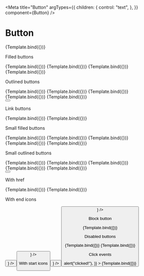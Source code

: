 
<Meta
  title="Button"
  argTypes={{
    children: {
      control: "text",
    },
  }}
  component={Button}
/>


# Button

<Canvas>
  <Story name="Default" args={{}}>
    {Template.bind({})}
  </Story>
</Canvas>

Filled buttons

<Canvas>
  <Story
    name="Secondary"
    args={{
      color: "secondary",
    }}
  >
    {Template.bind({})}
  </Story>
  <Story
    name="Success"
    args={{
      color: "success",
    }}
  >
    {Template.bind({})}
  </Story>
  <Story
    name="Warning"
    args={{
      color: "warning",
    }}
  >
    {Template.bind({})}
  </Story>
  <Story
    name="Neutral"
    args={{
      color: "neutral",
    }}
  >
    {Template.bind({})}
  </Story>
</Canvas>

Outlined buttons

<Canvas>
  <Story
    name="PrimaryOutlined"
    args={{
      appearance: "outlined",
    }}
  >
    {Template.bind({})}
  </Story>
  <Story
    name="SecondaryOutlined"
    args={{
      color: "secondary",
      appearance: "outlined",
    }}
  >
    {Template.bind({})}
  </Story>
  <Story
    name="SuccessOutlined"
    args={{
      color: "success",
      appearance: "outlined",
    }}
  >
    {Template.bind({})}
  </Story>
  <Story
    name="WarningOutlined"
    args={{
      color: "warning",
      appearance: "outlined",
    }}
  >
    {Template.bind({})}
  </Story>
  <Story
    name="SupportOutlined"
    args={{
      color: "support",
      appearance: "outlined",
    }}
  >
    {Template.bind({})}
  </Story>
  <Story
    name="InverseOutlined"
    args={{
      color: "inverse",
      appearance: "outlined",
    }}
  >
    <div
      style={{
        width: "100px",
        height: "58px",
        backgroundColor: "var(--ezui-color-blue-800)",
        display: "flex",
        alignItems: "center",
        justifyContent: "center",
      }}
    >
      <Button color="inverse" appearance="outlined" />
    </div>
  </Story>
</Canvas>

Link buttons

<Canvas>
  <Story
    name="PrimaryLink"
    args={{
      appearance: "link",
    }}
  >
    {Template.bind({})}
  </Story>
  <Story
    name="SecondaryLink"
    args={{
      color: "secondary",
      appearance: "link",
    }}
  >
    {Template.bind({})}
  </Story>
</Canvas>

Small filled buttons

<Canvas>
  <Story
    name="PrimarySmall"
    args={{
      size: "sm",
    }}
  >
    {Template.bind({})}
  </Story>
  <Story
    name="SecondarySmall"
    args={{
      color: "secondary",
      size: "sm",
    }}
  >
    {Template.bind({})}
  </Story>
  <Story
    name="SuccessSmall"
    args={{
      color: "success",
      size: "sm",
    }}
  >
    {Template.bind({})}
  </Story>
  <Story
    name="WarningSmall"
    args={{
      color: "warning",
      size: "sm",
    }}
  >
    {Template.bind({})}
  </Story>
  <Story
    name="NeutralSmall"
    args={{
      color: "neutral",
      size: "sm",
    }}
  >
    {Template.bind({})}
  </Story>
</Canvas>

Small outlined buttons

<Canvas>
  <Story
    name="PrimaryOutlinedSmall"
    args={{
      appearance: "outlined",
      size: "sm",
    }}
  >
    {Template.bind({})}
  </Story>
  <Story
    name="SecondaryOutlinedSmall"
    args={{
      color: "secondary",
      appearance: "outlined",
      size: "sm",
    }}
  >
    {Template.bind({})}
  </Story>
  <Story
    name="SuccessOutlinedSmall"
    args={{
      color: "success",
      appearance: "outlined",
      size: "sm",
    }}
  >
    {Template.bind({})}
  </Story>
  <Story
    name="WarningOutlinedSmall"
    args={{
      color: "warning",
      appearance: "outlined",
      size: "sm",
    }}
  >
    {Template.bind({})}
  </Story>
  <Story
    name="SupportOutlinedSmall"
    args={{
      color: "support",
      appearance: "outlined",
      size: "sm",
    }}
  >
    {Template.bind({})}
  </Story>
  <Story name="InverseOutlinedSmall">
    <div
      style={{
        width: "75px",
        height: "42px",
        backgroundColor: "var(--ezui-color-blue-800)",
        display: "flex",
        alignItems: "center",
        justifyContent: "center",
      }}
    >
      <Button color="inverse" appearance="outlined" size="sm" />
    </div>
  </Story>
</Canvas>

With href

<Canvas>
  <Story
    name="PrimaryWithHref"
    args={{
      href: "https://www.easypost.com/",
    }}
  >
    {Template.bind({})}
  </Story>
  <Story
    name="PrimaryOutlinedWithHref"
    args={{
      appearance: "outlined",
      href: "https://www.easypost.com/",
    }}
  >
    {Template.bind({})}
  </Story>
</Canvas>

With end icons

<Canvas>
  <Story name="PrimaryWithEndIcon">
    <Button endIcon={<Icon symbol={CheckCircleIcon} />} />
  </Story>
  <Story name="NeutralWithEndIcon">
    <Button color="neutral" endIcon={<Icon symbol={AddIcon} />} />
  </Story>
</Canvas>

With start icons

<Canvas>
  <Story name="SuccessWithStartIcon">
    <Button color="success" startIcon={<Icon symbol={ArrowBackIcon} />} />
  </Story>
  <Story name="WarningWithStartIcon">
    <Button color="warning" startIcon={<Icon symbol={InfoIcon} />} />
  </Story>
</Canvas>

Block button

<Canvas>
  <Story
    name="PrimaryBlock"
    args={{
      isBlock: true,
    }}
  >
    {Template.bind({})}
  </Story>
</Canvas>

Disabled buttons

<Canvas>
  <Story
    name="PrimaryDisabled"
    args={{
      isDisabled: true,
    }}
  >
    {Template.bind({})}
  </Story>
  <Story
    name="PrimaryOutlinedDisabled"
    args={{
      isDisabled: true,
      appearance: "outlined",
    }}
  >
    {Template.bind({})}
  </Story>
</Canvas>

Click events

<Canvas>
  <Story
    name="ClickEvent"
    args={{
      onPress: () => alert("clicked!"),
    }}
  >
    {Template.bind({})}
  </Story>
</Canvas>

<ArgsTable story="Default" />
